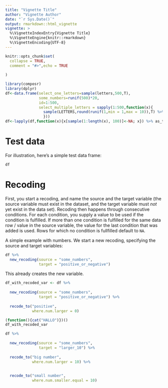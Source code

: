 ```yaml
---
title: "Vignette Title"
author: "Vignette Author"
date: "`r Sys.Date()`"
output: rmarkdown::html_vignette
vignette: >
  %\VignetteIndexEntry{Vignette Title}
  %\VignetteEngine{knitr::rmarkdown}
  %\VignetteEncoding{UTF-8}
---
```


```r
knitr::opts_chunk$set(
  collapse = TRUE,
  comment = "#>",echo = TRUE
    
)
```

```r
library(composr)
library(dplyr)
df<-data.frame(select_one_letters=sample(letters,500,T),
               some_numbers=runif(500)*20,
               id=1:500,
               select_multiple_letters = sapply(1:500,function(x){
                 sample(LETTERS,round(runif(1,min = 1,max = 10)),T) %>% paste(collapse=" ")
                 }))
df<-lapply(df,function(x){x[sample(1:length(x), 100)]<-NA; x}) %>% as_tibble
```

# Test data

For illustration, here's a simple test data frame:

```r
df

```

# Recoding


First, you start a recoding, and name the source and the target variable (the source variable must exist in the dataset, and the target variable must _not_ yet exist in the data set).
Recoding then happens through consecutive conditions. For each condition, you supply a value to be used if the condition is fulfilled.
If more than one condition is fulfilled for the same data row / value in the source variable, the value for the last condition that was added is used. Rows for which no condition is fullfilled default to `NA`.

A simple example with numbers. We start a new recoding, specifying the source and target variables:
```r

df %>%
  new_recoding(source = "some_numbers",
               target = "positive_or_negative") 


```

This already creates the new variable.


```r

 
df_with_recoded_var <- df %>%
  
  new_recoding(source = "some_numbers",
               target = "positive_or_negative") %>% 
  
  recode_to("positive",
            where.num.larger = 0) 

(function(){cat("HALLO")})()
df_with_recoded_var
```


```r

df %>%
  
  new_recoding(source = "some_numbers",
               target = "larger_10") %>% 
  
  recode_to("big number",
            where.num.larger = 10) %>% 
  
  
  recode_to("small number",
            where.num.smaller.equal = 10)


```

<!-- df_with_recoding <- df %>% -->
<!--   new_recoding(source = "select_multiple_var","alphabet_groups") %>% -->
<!--   # recode_to("contains A-F",where.selected.any = c("A", "B", "C", "D", "E", "F"),otherwise.to = "no A-F at all") %>%  -->
<!--   recode_to("a single Q and nothing else!",where.selected.exactly = "Q")  -->

<!-- # %>%  -->
<!--   # recode_to("final letters present",where.selected.all = c("Y","Z")) -->

<!--   compose_select_multiple_any("a_variable",from=letters[1:24],to="7",otherwise = "X")  -->

<!-- df_with_composite <- df_with_composite %>% new_composition(composition_name = "is_cv1_7") %>% -->

<!--   compose_select_multiple_any(variable = "my_composite_variable",from = "7",to = TRUE) %>% -->
<!--   compose_default("a_variable") -->
<!--   compose_select_multiple_any(variable = "my_composite_variable",from = "2",to = FALSE) %>%  -->
<!--   new_composition("chained_composition") %>%  -->
<!--   compose_select_multiple_any(variable="is_cv1_7",from=TRUE, to = FALSE) -->





<!-- print(df_with_composite) -->


<!-- df %>% new_composition("mynewcomp") -->


